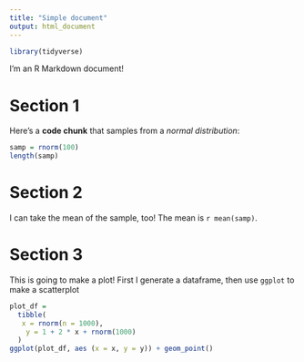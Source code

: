 ```yaml
---
title: "Simple document"
output: html_document
---
```


```r
library(tidyverse)
```

I'm an R Markdown  document! 
 
# Section 1

Here's a **code chunk** that samples from 
a _normal distribution_:

```r
samp = rnorm(100)
length(samp)
```

# Section 2

I can take the mean of the sample, too!
The mean is `r mean(samp)`.

# Section 3

This is going to make a plot! First I generate a dataframe, then use `ggplot` to make a scatterplot

```r
plot_df = 
  tibble(
   x = rnorm(n = 1000),
    y = 1 + 2 * x + rnorm(1000)
  )
ggplot(plot_df, aes (x = x, y = y)) + geom_point()
```


